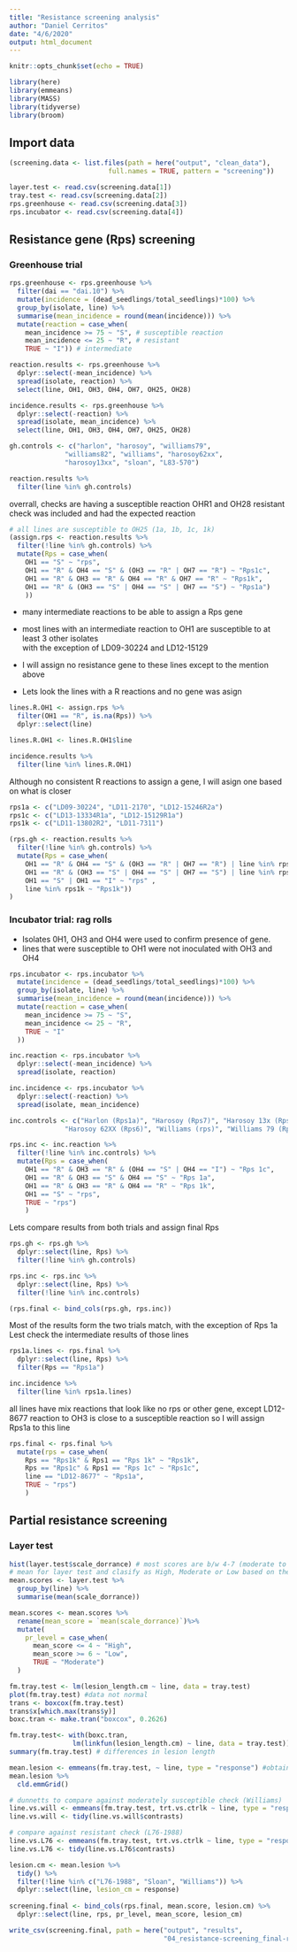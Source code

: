 ```yaml
---
title: "Resistance screening analysis"
author: "Daniel Cerritos"
date: "4/6/2020"
output: html_document
---
```


```r
knitr::opts_chunk$set(echo = TRUE)
```

```r
library(here)
library(emmeans)
library(MASS)
library(tidyverse)
library(broom)
```

## Import data

```r
(screening.data <- list.files(path = here("output", "clean_data"), 
                         full.names = TRUE, pattern = "screening"))

layer.test <- read.csv(screening.data[1])
tray.test <- read.csv(screening.data[2])
rps.greenhouse <- read.csv(screening.data[3])
rps.incubator <- read.csv(screening.data[4])
```

## Resistance gene (Rps) screening 

### Greenhouse trial

```r
rps.greenhouse <- rps.greenhouse %>% 
  filter(dai == "dai.10") %>% 
  mutate(incidence = (dead_seedlings/total_seedlings)*100) %>% 
  group_by(isolate, line) %>% 
  summarise(mean_incidence = round(mean(incidence))) %>% 
  mutate(reaction = case_when(
    mean_incidence >= 75 ~ "S", # susceptible reaction
    mean_incidence <= 25 ~ "R", # resistant
    TRUE ~ "I")) # intermediate 

reaction.results <- rps.greenhouse %>% 
  dplyr::select(-mean_incidence) %>% 
  spread(isolate, reaction) %>% 
  select(line, OH1, OH3, OH4, OH7, OH25, OH28) 

incidence.results <- rps.greenhouse %>% 
  dplyr::select(-reaction) %>% 
  spread(isolate, mean_incidence) %>% 
  select(line, OH1, OH3, OH4, OH7, OH25, OH28) 

gh.controls <- c("harlon", "harosoy", "williams79", 
              "williams82", "williams", "harosoy62xx", 
              "harosoy13xx", "sloan", "L83-570")

reaction.results %>% 
  filter(line %in% gh.controls) 
```

overrall, checks are having a susceptible reaction
OHR1 and OH28 resistant check was included and had the expected reaction

```r
# all lines are susceptible to OH25 (1a, 1b, 1c, 1k)
(assign.rps <- reaction.results %>% 
  filter(!line %in% gh.controls) %>% 
  mutate(Rps = case_when(
    OH1 == "S" ~ "rps",
    OH1 == "R" & OH4 == "S" & (OH3 == "R" | OH7 == "R") ~ "Rps1c", 
    OH1 == "R" & OH3 == "R" & OH4 == "R" & OH7 == "R" ~ "Rps1k", 
    OH1 == "R" & (OH3 == "S" | OH4 == "S" | OH7 == "S") ~ "Rps1a")
    ))
```

- many intermediate reactions to be able to assign a Rps gene  

- most lines with an intermediate reaction to OH1 are susceptible to at least 3 other isolates  
with the exception of LD09-30224 and LD12-15129

- I will assign no resistance gene to these lines except to the mention above

- Lets look the lines with a R reactions and no gene was asign 

```r
lines.R.OH1 <- assign.rps %>% 
  filter(OH1 == "R", is.na(Rps)) %>%
  dplyr::select(line)

lines.R.OH1 <- lines.R.OH1$line

incidence.results %>% 
  filter(line %in% lines.R.OH1)
```

Although no consistent R reactions to assign a gene, I will asign one based on what is closer

```r
rps1a <- c("LD09-30224", "LD11-2170", "LD12-15246R2a")
rps1c <- c("LD13-13334R1a", "LD12-15129R1a")
rps1k <- c("LD11-13802R2", "LD11-7311")

(rps.gh <- reaction.results %>% 
  filter(!line %in% gh.controls) %>% 
  mutate(Rps = case_when(
    OH1 == "R" & OH4 == "S" & (OH3 == "R" | OH7 == "R") | line %in% rps1c ~ "Rps1c", 
    OH1 == "R" & (OH3 == "S" | OH4 == "S" | OH7 == "S") | line %in% rps1a ~ "Rps1a", 
    OH1 == "S" | OH1 == "I" ~ "rps" ,
    line %in% rps1k ~ "Rps1k"))
)
```

### Incubator trial: rag rolls 

- Isolates 0H1, OH3 and OH4 were used to confirm presence of gene.
- lines that were susceptible to OH1 were not inoculated with OH3 and OH4

```r
rps.incubator <- rps.incubator %>% 
  mutate(incidence = (dead_seedlings/total_seedlings)*100) %>% 
  group_by(isolate, line) %>% 
  summarise(mean_incidence = round(mean(incidence))) %>% 
  mutate(reaction = case_when(
    mean_incidence >= 75 ~ "S", 
    mean_incidence <= 25 ~ "R", 
    TRUE ~ "I"
  ))

inc.reaction <- rps.incubator %>% 
  dplyr::select(-mean_incidence) %>% 
  spread(isolate, reaction)

inc.incidence <- rps.incubator %>% 
  dplyr::select(-reaction) %>% 
  spread(isolate, mean_incidence)

inc.controls <- c("Harlon (Rps1a)", "Harosoy (Rps7)", "Harosoy 13x (Rps1b)", 
              "Harosoy 62XX (Rps6)", "Williams (rps)", "Williams 79 (Rps1c)")

rps.inc <- inc.reaction %>%
  filter(!line %in% inc.controls) %>% 
  mutate(Rps = case_when(
    OH1 == "R" & OH3 == "R" & (OH4 == "S" | OH4 == "I") ~ "Rps 1c", 
    OH1 == "R" & OH3 == "S" & OH4 == "S" ~ "Rps 1a", 
    OH1 == "R" & OH3 == "R" & OH4 == "R" ~ "Rps 1k", 
    OH1 == "S" ~ "rps", 
    TRUE ~ "rps")
    )

```

Lets compare results from both trials and assign final Rps

```r

rps.gh <- rps.gh %>% 
  dplyr::select(line, Rps) %>% 
  filter(!line %in% gh.controls)

rps.inc <- rps.inc %>% 
  dplyr::select(line, Rps) %>% 
  filter(!line %in% inc.controls)

(rps.final <- bind_cols(rps.gh, rps.inc))
```

Most of the results form the two trials match, with the exception of Rps 1a  
Lest check the intermediate results of those lines 

```r
rps1a.lines <- rps.final %>% 
  dplyr::select(line, Rps) %>% 
  filter(Rps == "Rps1a")

inc.incidence %>% 
  filter(line %in% rps1a.lines)
```

all lines have mix reactions that look like no rps or other gene, except LD12-8677
reaction to OH3 is close to a susceptible reaction so I will assign Rps1a to this line

```r
rps.final <- rps.final %>% 
  mutate(rps = case_when(
    Rps == "Rps1k" & Rps1 == "Rps 1k" ~ "Rps1k", 
    Rps == "Rps1c" & Rps1 == "Rps 1c" ~ "Rps1c", 
    line == "LD12-8677" ~ "Rps1a", 
    TRUE ~ "rps")
    )
```

## Partial resistance screening

### Layer test

```r
hist(layer.test$scale_dorrance) # most scores are b/w 4-7 (moderate to low levels)
# mean for layer test and clasify as High, Moderate or Low based on the score mean
mean.scores <- layer.test %>% 
  group_by(line) %>% 
  summarise(mean(scale_dorrance)) 

mean.scores <- mean.scores %>% 
  rename(mean_score = `mean(scale_dorrance)`)%>% 
  mutate(
    pr_level = case_when(
      mean_score <= 4 ~ "High", 
      mean_score >= 6 ~ "Low", 
      TRUE ~ "Moderate")
  )
```

```r
fm.tray.test <- lm(lesion_length.cm ~ line, data = tray.test) 
plot(fm.tray.test) #data not normal
trans <- boxcox(fm.tray.test) 
trans$x[which.max(trans$y)]
boxc.tran <- make.tran("boxcox", 0.2626)
```

```r
fm.tray.test<- with(boxc.tran, 
                lm(linkfun(lesion_length.cm) ~ line, data = tray.test))
summary(fm.tray.test) # differences in lesion length 

mean.lesion <- emmeans(fm.tray.test, ~ line, type = "response") #obtain back-transformed emmmeans    
mean.lesion %>% 
  cld.emmGrid()

# dunnetts to compare against moderately susceptible check (Williams)
line.vs.will <- emmeans(fm.tray.test, trt.vs.ctrlk ~ line, type = "response")
line.vs.will <- tidy(line.vs.will$contrasts)

# compare against resistant check (L76-1988)
line.vs.L76 <- emmeans(fm.tray.test, trt.vs.ctrlk ~ line, type = "response", ref = 1)
line.vs.L76 <- tidy(line.vs.L76$contrasts)
```

```r
lesion.cm <- mean.lesion %>% 
  tidy() %>% 
  filter(!line %in% c("L76-1988", "Sloan", "Williams")) %>% 
  dplyr::select(line, lesion_cm = response)
  
screening.final <- bind_cols(rps.final, mean.score, lesion.cm) %>% 
  dplyr::select(line, rps, pr_level, mean_score, lesion_cm)

write_csv(screening.final, path = here("output", "results", 
                                       "04_resistance-screening_final-results.csv"))
```


